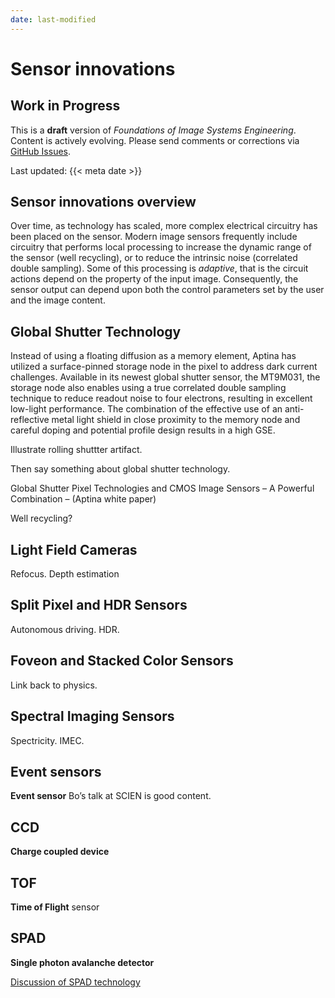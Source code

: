 ```yaml
---
date: last-modified
---
```


# Sensor innovations {#sec-sensor-innovations}
::: {.callout-warning collapse="false"}
## Work in Progress

This is a **draft** version of *Foundations of Image Systems Engineering*. Content is actively evolving. Please send comments or corrections via [GitHub Issues](https://github.com/wandell/FISE-git/issues).

Last updated: {{< meta date >}}
:::
## Sensor innovations overview {#sec-sensor-innovations-overview}

Over time, as technology has scaled, more complex electrical circuitry has been placed on the sensor. Modern image sensors frequently include circuitry that performs local processing to increase the dynamic range of the sensor (well recycling), or to reduce the intrinsic noise (correlated double sampling). Some of this processing is *adaptive*, that is the circuit actions depend on the property of the input image. Consequently, the sensor output can depend upon both the control parameters set by the user and the image content.

## Global Shutter Technology {#sec-sensor-globalshutter}
Instead of using a floating diffusion as a memory element, Aptina has utilized a surface-pinned storage node in the pixel to address dark current challenges. Available in its newest global shutter sensor, the MT9M031, the storage node also enables using a true correlated double sampling technique to reduce readout noise to four electrons, resulting in excellent low-light performance. The combination of the effective use of an anti-reflective metal light shield in close proximity to the memory node and careful doping and potential profile design results in a high GSE.

Illustrate rolling shuttter artifact.

Then say something about global shutter technology.

Global Shutter Pixel Technologies and CMOS Image Sensors – A Powerful Combination – (Aptina white paper)

Well recycling?

## Light Field Cameras {#sec-sensor-lightfield}
Refocus.  Depth estimation

## Split Pixel and HDR Sensors {#sec-sensor-splitpixel}
Autonomous driving.  HDR.

## Foveon and Stacked Color Sensors {#sec-sensor-foveon}
Link back to physics.

## Spectral Imaging Sensors {#sec-sensor-spectral}

Spectricity.  IMEC.

## Event sensors {#sec-sensor-event}

**Event sensor**  Bo's talk at SCIEN is good content.

## CCD {#sec-sensor-ccd}

**Charge coupled device**

## TOF {#sec-sensor-tof}
**Time of Flight** sensor

## SPAD {#sec-sensor-spad}

**Single photon avalanche detector**

[Discussion of SPAD technology](https://g.co/gemini/share/1618a5d47f5a)

```{=html}
<!-- 
Curved sensor projects

Finally, it is possible to reduce spherical aberration by changing the imaging surface. An image system that couples a spherical lens with an appropriately curved sensor can have very small spherical aberration. This idea is partly inspired by the fact that the retina in many animals lines the interior of the eyeball, forming a curved sensor surface. While this is not widely used, there have been several projects to create sensors on bendable materials, including some very expensive research projects. The idea is to build these sensors for cameras with very large field of view and very high resolution across the field of view.

[HRL](https://www.hrl.com/news/2024/03/11/hrl-advances-to-camera-build-phase-of-curved-sensor-technology?t)
[Sony](https://www.dpreview.com/articles/2279255612/sony-s-curved-sensors-may-allow-for-simpler-lenses-and-better-images?comment=5515068691)
[John Rogers](https://thefutureofthings.com/6161-a-spherical-camera-sensor/)
-->
```
